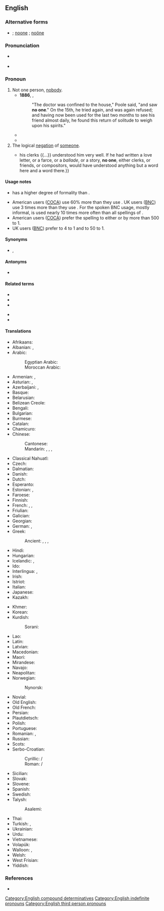 {{also|noone|Noone|noöne|no-one}}
==English==

===Alternative forms===
* {{l|en|no-one}}; [[noone]] {{qualifier|proscribed}}; [[noöne]] {{qualifier|dated}}

===Pronunciation===
* {{a|US}} {{IPA|en|/ˈnoʊwʌn/}}
* {{audio|en|En-uk-no one.ogg|Audio (UK)}}

===Pronoun===
{{en-pron}}

# Not one person, [[nobody]].
#* '''1886''', {{w|Robert Louis Stevenson}}, {{w|Strange Case Of Dr Jekyll And Mr Hyde}}
#*: "The doctor was confined to the house," Poole said, "and saw '''no one'''." On the 15th, he tried again, and was again refused; and having now been used for the last two months to see his friend almost daily, he found this return of solitude to weigh upon his spirits."
#* {{quote-book|en|year=1963|author={{w|Margery Allingham}}|title={{w|The China Governess}}
|chapter=20|url=http://openlibrary.org/works/OL2004261W
|passage=The story struck the depressingly familiar note with which true stories ring in the tried ears of experienced policemen. '''No one''' queried it. It was in the classic pattern of human weakness, mean and embarrassing and sad.}}
#* {{quote-journal|en|date=2020 June 3|author=Christian Wolmar|title=Unworkable policies cripple our beleaguered railway|journal=Rail|page=51|text=And why has '''no one''' in the [rail] industry advocated for a universal requirement for face covering (even if it's just a scarf or old tea towel), [...].}}
# The logical [[negation]] of [[someone]].
#* {{RQ:WBsnt IvryGt|chapter=Prologue|passage=Thus, when he drew up instructions in lawyer language {{...}} his clerks {{...}} understood him very well. If he had written a love letter, or a farce, or a ''ballade'', or a story, '''no one''', either clerks, or friends, or compositors, would have understood anything but a word here and a word there.}}

====Usage notes====
* {{m|en||No one}} has a higher degree of formality than {{m|en|nobody}}.
* American users ([[COCA]]) use {{m|en||no one}} 60% more than they use {{m|en||nobody}}. UK users ([[BNC]]) use {{m|en||nobody}} 3 times more than they use {{m|en||no one}}. For the spoken BNC usage, mostly informal, {{m|en||nobody}} is used nearly 10 times more often than all spellings of {{m|en||no one}}.
* American users ([[COCA]]) prefer the spelling {{m|en||no one}} to either {{m|en|noone}} or {{m|en|no-one}} by more than 500 to 1.
* UK users ([[BNC]]) prefer {{m|en||no one}} to {{m|en||no-one}} 4 to 1 and {{m|en||no one}} to {{m|en||noone}} 50 to 1.

====Synonyms====
* {{l|en|nobody}}, {{l|en|none}}

====Antonyms====
* {{l|en|everyone}}

====Related terms====
{{rel-top}}
* {{l|en|anyone}}
* {{l|en|everyone}}
* {{l|en|someone}}
{{rel-mid}}
* {{l|en|nowhere}}
* {{l|en|nothing}}
{{rel-bottom}}

====Translations====
{{trans-top|not even a single person}}
* Afrikaans: {{t+|af|niemand}}
* Albanian: {{t+|sq|askush}}, {{t+|sq|kurrkush}}
* Arabic: {{t|ar|لَا أَحَد}}
*: Egyptian Arabic: {{t|arz|ماحدش|tr=maḥaddiš|sc=Arab}}
*: Moroccan Arabic: {{t|ary|حتّا واحد|m|tr=ḥətta wæḥəd}}
* Armenian: {{t|hy|ոչ ոք}}, {{t|hy|ոչ մեկը}}
* Asturian: {{t|ast|naide}}, {{t|ast|ñaide}}
* Azerbaijani: {{t+|az|heç kim}}, {{t|az|heç kəs}}
* Basque: {{t|eu|inor}}
* Belarusian: {{t|be|ніхто́}}
* Belizean Creole: {{t|bzj|nobadi}}
* Bengali: {{t|bn|কেউ না}}
* Bulgarian: {{t|bg|ни́кой}}
* Burmese: {{t|my|ဘယ်သူမှ}}
* Catalan: {{t+|ca|ningú}}
* Chamicuro: {{t|ccc|meyana'shanaye}}
* Chinese:
*: Cantonese: {{t|yue|[[冇]][[人]]|tr=mou5 jan4|sc=Hani}}
*: Mandarin: {{t|cmn|[[沒有]][[人]]|sc=Hani}}, {{t|cmn|[[没有]][[人]]|tr=méiyǒu rén|sc=Hani}}, {{t|cmn|[[沒]][[人]]|sc=Hani}}, {{t|cmn|[[没]][[人]]|tr=méirén|sc=Hani}}
* Classical Nahuatl: {{t|nci|ayāc}}
* Czech: {{t+|cs|nikdo}}
* Dalmatian: {{t|dlm|nenčoin}}
* Danish: {{t+|da|ingen}}
* Dutch: {{t+|nl|niemand}}
* Esperanto: {{t+|eo|neniu}}
* Estonian: {{t|et|ei keegi}}, {{t+|et|mitte keegi}}
* Faroese: {{t|fo|eingin}}
* Finnish: {{t|fi|ei kukaan}}
* French: {{t+|fr|personne}}, {{t+|fr|nul}}, {{t+|fr|qui que ce soit}}
* Friulian: {{t|fur|nissun}}
* Galician: {{t|gl|ninguén}}
* Georgian: {{t|ka|არავინ}}
* German: {{t+|de|niemand}}, {{t+|de|keiner|m}}
* Greek: {{t+|el|κανένας}}
*: Ancient: {{t|grc|οὐδείς}}, {{t|grc|μηδείς}}, {{t|grc|οὖτις}}, {{t|grc|μήτις}}
* Hindi: {{t|hi|कोई नहीं}}
* Hungarian: {{t+|hu|senki}}
* Icelandic: {{t+|is|enginn}}, {{t+|is|neinn}}
* Ido: {{t+|io|nulu}}
* Interlingua: {{t|ia|necuno}}, {{t|ia|nemo}}
* Irish: {{t|ga|aon duine}} {{qualifier|with negated verb}}
* Istriot: {{t|ist|ningun}}
* Italian: {{t+|it|nessuno}}
* Japanese: {{t|ja|[[誰も]]...[[ない]]|tr=だれも...ない, dare-mo...nai|sc=Jpan}}
* Kazakh: {{t|kk|ешкім}}
{{trans-mid}}
* Khmer: {{t|km|គ្មាន​នរណា​ម្នាក់|tr=kmien nɔɔnaa mneak}}
* Korean: {{t|ko|아무도|alt=아무도...아니다}}
* Kurdish:
*: Sorani: {{t+|ku|کەس}}
* Lao: {{t|lo|ບໍ່​ມີ​ໃຜ}}
* Latin: {{t+|la|nēmō}}
* Latvian: {{t|lv|neviens}}
* Macedonian: {{t|mk|никој}}
* Maori: {{t|mi|pākorehā}}
* Mirandese: {{t|mwl|naide}}
* Navajo: {{t|nv|doo nagháí da}}
* Neapolitan: {{t|nap|nisciuno}}
* Norwegian: {{t+|no|ingen}}
*: Nynorsk: {{t|nn|ingen}}
* Novial: {{t|nov|nule}}
* Old English: {{t|ang|nān mann|m}}
* Old French: {{t|fro|nul}}
* Persian: {{t|fa|هیچ‌کس|tr=hič-kas|sc=fa-Arab}}
* Plautdietsch: {{t|pdt|kjeena}}
* Polish: {{t+|pl|nikt}}
* Portuguese: {{t+|pt|ninguém}}
* Romanian: {{t+|ro|nimeni}}, {{t|ro|niciun|m|n}}
* Russian: {{t+|ru|никто́}}
* Scots: {{t|sco|naebody}}
* Serbo-Croatian:
*: Cyrillic: {{t|sh|нико|sc=Cyrl}} / {{t|sh|нитко|sc=Cyrl}}
*: Roman: {{t|sh|niko}} / {{t|sh|nitko}}
* Sicilian: {{t+|scn|nuddu}}
* Slovak: {{t|sk|nikto}}
* Slovene: {{t+|sl|nihčè}}
* Spanish: {{t+|es|nadie}}
* Swedish: {{t+|sv|ingen}}
* Talysh:
*: Asalemi: {{t|tly|هیش کسی|tr=hiš kasi|sc=fa-Arab}}
* Thai: {{t|th|ไม่มีใคร|tr=mâi mee krai}}
* Turkish: {{t+|tr|kimse}}, {{t+|tr|hiç kimse}}
* Ukrainian: {{t|uk|ніхто́}}
* Urdu: {{t|ur|کوئی نہیں|tr=koī nahī̃|sc=ur-Arab}}
* Vietnamese: {{t|vi|không ai}}
* Volapük: {{t+|vo|nek}}
* Walloon: {{t+|wa|nouk|m}}, {{t+|wa|nolu|c}}
* Welsh: {{t|cy|neb}}
* West Frisian: {{t|fy|nimmen}}
* Yiddish: {{t|yi|קיינער}}
{{trans-bottom}}

===References===
* {{R:Lexico}}
[[Category:English compound determinatives]]
[[Category:English indefinite pronouns]]
[[Category:English third person pronouns]]